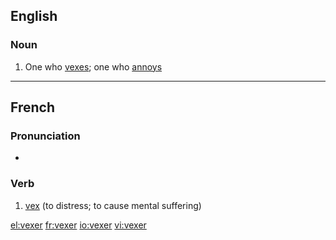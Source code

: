==English==

===Noun===
{{en-noun}}

# One who [[vex]]es; one who [[annoy]]s

----

==French==

===Pronunciation===
* {{IPA|/vɛk.se/|lang=fr}}

===Verb===
{{infl|fr|verb}}

# [[vex]] (to distress; to cause mental suffering)

{{tbot entry|French|vex|2008|November|fr}}

[[el:vexer]]
[[fr:vexer]]
[[io:vexer]]
[[vi:vexer]]
